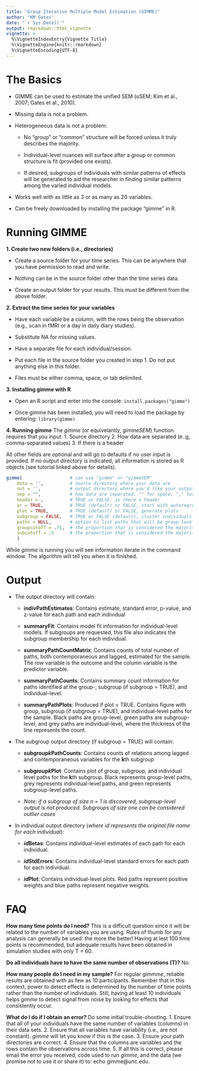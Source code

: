 ```yaml
---
title: "Group Iterative Multiple Model Estimation (GIMME)"
author: "KM Gates"
date: "`r Sys.Date()`"
output: rmarkdown::html_vignette
vignette: >
  %\VignetteIndexEntry{Vignette Title}
  %\VignetteEngine{knitr::rmarkdown}
  %\VignetteEncoding{UTF-8}
---
```


# **The Basics**


* GIMME can be used to estimate the unified SEM (uSEM; Kim et al., 2007; Gates et al., 2010).

* Missing data is not a problem. 

* Heterogeneous data is not a problem: 
  
    * No "group" or "common" structure will be forced unless it truly describes the majority. 
      
    * Individual-level nuances will surface after a group or common structure is fit (provided one exists).
    
    * If desired, subgroups of individuals with similar patterns of effects will be generated to aid the researcher in finding similar patterns among the varied individual models. 
 
* Works well with as little as 3 or as many as 20 variables.
  
* Can be freely downloaded by installing the package "gimme" in R.
 
# **Running GIMME**

__1. Create two new folders (i.e., directories)__

 * Create a source folder for your time series. This can be anywhere that you have permission to read and write. 
 
 * Nothing can be in the source folder other than the time series data.
 
 * Create an output folder for your results. This must be different from the above folder.

__2. Extract the time series for your variables__

  * Have each variable be a column, with the rows being the observation (e.g., scan in fMRI or a day in daily diary studies).
  
  * Substitute NA for missing values.
  
  * Have a separate file for each individual/session.
  
  * Put each file in the source folder you created in step 1. Do not put anything else in this folder.
  
  * Files must be either comma, space, or tab delimited.

__3. Installing gimme with R__

  * Open an R script and enter into the console: `install.packages("gimme")`
  
  * Once gimme has been installed, you will need to load the package by entering: `library(gimme)`
  
__4. Running gimme__
   The *gimme* (or equivelantly, *gimmeSEM*) function requires that you input:
   1. Source directory
   2. How data are separated (e..g, comma-separated values)
   3. If there is a header 
   
   All other fields are optional and will go to defaults if no user input is provided. If no output directory is indicated, all information    is stored as R objects (see tutorial linked above for details).
```r
gimme(                  # can use "gimme" or "gimmeSEM"
    data = '',          # source directory where your data are 
    out = '',           # output directory where you'd like your output to go
    sep = "",           # how data are separated. "" for space; "," for comma, "/t" for tab-delimited
    header = ,          # TRUE or FALSE, is there a header
    ar = TRUE,          # TRUE (default) or FALSE, start with autoregressive paths open
    plot = TRUE,        # TRUE (default) or FALSE, generate plots
    subgroup = FALSE,   # TRUE or FALSE (default), cluster individuals based on similarities in effects
    paths = NULL,       # option to list paths that will be group-level (semi-confirmatory)
    groupcutoff = .75,  # the proportion that is considered the majority at the group level
    subcutoff = .5      # the proportion that is considered the majority at the subgroup level
    )        
```
While *gimme* is running you will see information iterate in the command window. The algorithm will tell you when it is finished.

# **Output**

* The output directory will contain:

    * __indivPathEstimates__: Contains estimate, standard error, p-value, and z-value for each path and each individual 
  
    * __summaryFit__: Contains model fit information for individual-level models. If subgroups are requested, this file also indicates the subgroup membership for each individual.
  
    * __summaryPathCountMatrix__: Contains counts of total number of paths, both contemporaneous and lagged, estimated for the sample. The row variable is the outcome and the column variable is the predictor variable.
  
    * __summaryPathCounts__: Contains summary count information for paths identified at the group-, subgroup (if subgroup = TRUE), and individual-level.
  
    * __summaryPathPlots__: Produced if plot = TRUE. Contains figure with group, subgroup (if subgroup = TRUE), and individual-level paths for the sample. Black paths are group-level, green paths are subgroup-level, and grey paths are individual-level, where the thickness of the line represents the count.
  
* The subgroup output directory (if subgroup = TRUE) will contain:

    * __subgroup*k*PathCounts__: Contains counts of relations among lagged and contemporaneous variables for the **k**th subgroup
  
    * __subgroup*k*Plot__: Contains plot of group, subgroup, and individual level paths for the **k**th subgroup. Black represents group-level paths, grey represents individual-level paths, and green represents subgroup-level paths.
    
    * *Note: if a subgroup of size n = 1 is discovered, subgroup-level output is not produced. Subgroups of size one can be considered outlier cases* 

* In individual output directory (*where id represents the original file name for each individual*):

    * __*id*Betas__: Contains individual-level estimates of each path for each individual.
    
    * __*id*StdErrors__: Contains individual-level standard errors for each path for each individual.
    
    * __*id*Plot__: Contains individual-level plots. Red paths represent positive weights and blue paths represent negative weights.

# **FAQ**

**How many time points do I need?**
This is a difficult question since it will be related to the number of variables you are using. Rules of thumb for any analysis can generally be used: the more the better! Having at lest 100 time points is recommended, but adequate results have been obtained in simulation studies with only T = 60. 

**Do all individuals have to have the same number of observations (T)?**
No. 

**How many people do I need in my sample?**
For regular *gimmme*, reliable results are obtained with as few as 10 participants. Remember that in this context, power to detect effects is determined by the number of time points rather than the number of individuals. Still, having at least 10 individuals helps *gimme* to detect signal from noise by looking for effects that consistently occur. 

**What do I do if I obtain an error?**
Do some initial trouble-shooting. 
1. Ensure that all of your individuals have the same number of variables (columns) in their data sets. 
2. Ensure that all variables have variability (i.e., are not constant). *gimme* will let you know if this is the case. 
3. Ensure your path directories are correct. 
4. Ensure that the columns are variables and the rows contain the observations across time. 
5. If all this is correct, please email the error you received, code used to run *gimme*, and the data (we promise not to use it or share it) to: echo gimme@unc.edu. 
